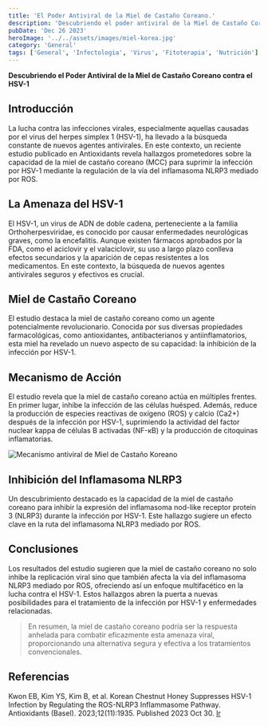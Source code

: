 ```yaml
---
title: 'El Poder Antiviral de la Miel de Castaño Coreano.'
description: 'Descubriendo el poder antiviral de la Miel de Castaño Coreano (MCC) contra el HSV-1.'
pubDate: 'Dec 26 2023'
heroImage: '../../assets/images/miel-korea.jpg'
category: 'General'
tags: ['General', 'Infectologia', 'Virus', 'Fitoterapia', 'Nutrición']
---
```


**Descubriendo el Poder Antiviral de la Miel de Castaño Coreano contra el HSV-1**


## Introducción
La lucha contra las infecciones virales, especialmente aquellas causadas por el virus del herpes
simplex 1 (HSV-1), ha llevado a la búsqueda constante de nuevos agentes antivirales. En este contexto,
un reciente estudio publicado en Antioxidants revela hallazgos prometedores sobre la capacidad de
la miel de castaño coreano (MCC) para suprimir la infección por HSV-1 mediante la regulación de la
vía del inflamasoma NLRP3 mediado por ROS.

## La Amenaza del HSV-1
El HSV-1, un virus de ADN de doble cadena, perteneciente a la familia Orthoherpesviridae, es conocido
por causar enfermedades neurológicas graves, como la encefalitis. Aunque existen fármacos aprobados
por la FDA, como el aciclovir y el valaciclovir, su uso a largo plazo conlleva efectos secundarios
y la aparición de cepas resistentes a los medicamentos. En este contexto, la búsqueda
de nuevos agentes antivirales seguros y efectivos es crucial.

## Miel de Castaño Coreano
El estudio destaca la miel de castaño coreano como un agente potencialmente revolucionario. Conocida
por sus diversas propiedades farmacológicas, como antioxidantes, antibacterianos y antiinflamatorios,
esta miel ha revelado un nuevo aspecto de su capacidad: la inhibición de la infección por HSV-1.

## Mecanismo de Acción
El estudio revela que la miel de castaño coreano actúa en múltiples frentes. En primer lugar, inhibe
la infección de las células huésped. Además, reduce la producción de especies reactivas de oxígeno
(ROS) y calcio (Ca2+) después de la infección por HSV-1, suprimiendo la actividad del factor nuclear
kappa de células B activadas (NF-кB) y la producción de citoquinas inflamatorias.

![Mecanismo antiviral de Miel de Castaño Koreano](../../assets/images/miel-castana-antiviral.jpg)

## Inhibición del Inflamasoma NLRP3
Un descubrimiento destacado es la capacidad de la miel de castaño coreano para inhibir la expresión
del inflamasoma nod-like receptor protein 3 (NLRP3) durante la infección por HSV-1. Este hallazgo
sugiere un efecto clave en la ruta del inflamasoma NLRP3 mediado por ROS.

## Conclusiones
Los resultados del estudio sugieren que la miel de castaño coreano no solo inhibe la replicación viral
sino que también afecta la vía del inflamasoma NLRP3 mediado por ROS, ofreciendo así un enfoque
multifacético en la lucha contra el HSV-1. Estos hallazgos abren la puerta a nuevas posibilidades
para el tratamiento de la infección por HSV-1 y enfermedades relacionadas. 

> En resumen, la miel de castaño coreano podría ser la respuesta anhelada para combatir eficazmente esta amenaza viral,
proporcionando una alternativa segura y efectiva a los tratamientos convencionales.

## Referencias
Kwon EB, Kim YS, Kim B, et al. Korean Chestnut Honey Suppresses HSV-1 Infection by Regulating the
ROS-NLRP3 Inflammasome Pathway. Antioxidants (Basel). 2023;12(11):1935. Published 2023 Oct 30. 
<a href="https://www.ncbi.nlm.nih.gov/pmc/articles/PMC10669648/" target="_blank">Ir</a>